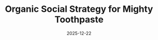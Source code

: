 ---
title: "Organic Social Strategy for Mighty Toothpaste"
description: "UGC strategy with micro-creators, strategic commenting, persona-targeted content to increase awareness and brand trust."
date: "2025-12-22"
tags: ["Market Research & Analysis", "Social Media Strategy", "Target Audience Profiling"]
published: true
heroImageUrl: "/images/mighty/hero.jpg"
hero2ImageUrl: "/images/mighty/hero2.jpg"
externalUrl: "https://www.notion.so/Mighty-TikTok-Research-203ed9b279748006a5c2f5c608ceefc5"
---